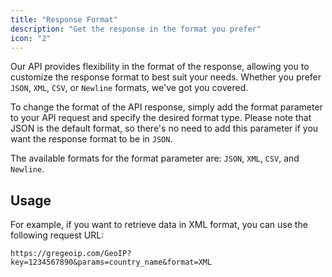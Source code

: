 ```yaml
---
title: "Response Format"
description: "Get the response in the format you prefer"
icon: "2"
---
```


Our API provides flexibility in the format of the response, allowing you to customize the response format to best suit your needs. Whether you prefer `JSON`, `XML`, `CSV`, or `Newline` formats, we've got you covered.

To change the format of the API response, simply add the format parameter to your API request and specify the desired format type. Please note that JSON is the default format, so there's no need to add this parameter if you want the response format to be in `JSON`.

The available formats for the format parameter are: `JSON`, `XML`, `CSV`, and `Newline`.

## Usage

For example, if you want to retrieve data in XML format, you can use the following request URL:

```
https://gregeoip.com/GeoIP?key=1234567890&params=country_name&format=XML
```
